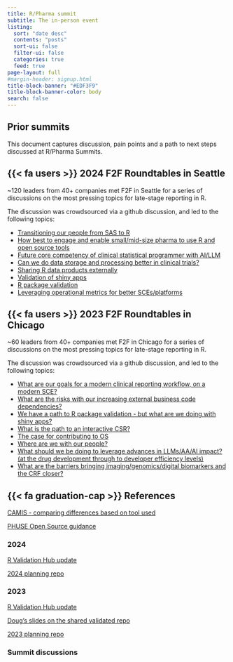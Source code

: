 ```yaml
---
title: R/Pharma summit
subtitle: The in-person event
listing:
  sort: "date desc"
  contents: "posts"
  sort-ui: false
  filter-ui: false
  categories: true
  feed: true
page-layout: full
#margin-header: signup.html
title-block-banner: "#EDF3F9"
title-block-banner-color: body
search: false
---
```


## Prior summits

This document captures discussion, pain points and a path to next steps discussed at R/Pharma Summits.

::: {.callout-note icon=false}

## {{< fa users >}} 2024 F2F Roundtables in Seattle

~120 leaders from 40+ companies met F2F in Seattle for a series of
discussions on the most pressing topics for late-stage reporting in R. 

The discussion was crowdsourced via a github discussion, and led to the 
following topics:

- [Transitioning our people from SAS to R](/summit/posts/2023-change-mgt.html)
- [How best to engage and enable small/mid-size pharma to use R and open source tools](/summit/posts/2024-small-mid-pharma.html)
- [Future core competency of clinical statistical programmer with AI/LLM](/summit/posts/2024-ai.html)
- [Can we do data storage and processing better in clinical trials?](/summit/posts/2023-dataformat.html)
- [Sharing R data products externally](/summit/posts/2024-rproducts.html)
- [Validation of shiny apps](/summit/posts/2024-shiny-validation.html)
- [R package validation](/summit/posts/2024-r-pkg-validation.html)
- [Leveraging operational metrics for better SCEs/platforms](/summit/posts/2023-sce.html)

:::

::: {.callout-note icon=false}

## {{< fa users >}} 2023 F2F Roundtables in Chicago

~60 leaders from 40+ companies met F2F in Chicago for a series of
discussions on the most pressing topics for late-stage reporting in R. 

The discussion was crowdsourced via a github discussion, and led to the 
following topics:

- [What are our goals for a modern clinical reporting workflow, on a modern SCE?](/summit/posts/2023-sce.html)
- [What are the risks with our increasing external business code dependencies?](/os-depends.html)
- [We have a path to R package validation - but what are we doing with shiny apps?](/summit/posts/2024-shiny-validation.html)
- [What is the path to an interactive CSR?](/summit/posts/2024-shiny-validation.html)
- [The case for contributing to OS](/summit/posts/2023-case-os.html)
- [Where are we with our people?](/summit/posts/2023-change-mgt.html)
- [What should we be doing to leverage advances in LLMs/AA/AI impact? (at the drug development through to developer efficiency levels)](/summit/posts/2024-ai.html)
- [What are the barriers bringing imaging/genomics/digital biomarkers and the CRF closer?](/summit/posts/2023-multi-modal.html)

:::

::: {.callout-note icon=false}

## {{< fa graduation-cap >}} References

[CAMIS - comparing differences based on tool used](https://psiaims.github.io/CAMIS/)

[PHUSE Open Source guidance](https://phuse-org.github.io/E2E-OS-Guidance/)

### 2024

[R Validation Hub update](https://pharmar.github.io/events-positconf2024/#/title-slide)

[2024 planning repo](https://rinpharma.github.io/rinpharma-summit-2024/)


### 2023

[R Validation Hub update](https://pharmar.github.io/events-rpharma2023/)

[Doug's slides on the shared validated repo](https://pharmar.github.io/events-positconf2023/#/title-slide)

[2023 planning repo](https://rinpharma.github.io/positconf-roundtables-2023/)


:::

### Summit discussions
